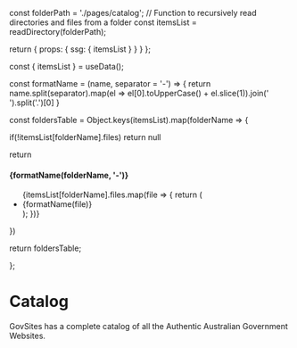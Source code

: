 
  const folderPath = './pages/catalog';
  // Function to recursively read directories and files from a folder
const itemsList = readDirectory(folderPath);

return { props: { ssg: { itemsList } } }
};

const { itemsList } = useData();

const formatName = (name, separator = '-') => {
return name.split(separator).map(el => el[0].toUpperCase() + el.slice(1)).join(' ').split('.')[0]
}

const foldersTable = Object.keys(itemsList).map(folderName => {

if(!itemsList[folderName].files) return null

return <div>

<h4>{formatName(folderName, '-')}</h4>

<ul className="opacity-[93] pl-4">
  {itemsList[folderName].files.map(file => {
    return (
      <li
        key={file}
        className="underline underline-offset-2"
      >
        <Link href={`/catalog/${folderName}/${file.split('.')[0]}`}> {formatName(file)}</Link>
      </li>
    );
  })}
</ul>

</div>
})

return foldersTable;

};

# Catalog

GovSites has a complete catalog of all the Authentic Australian Government Websites.

<Table />
